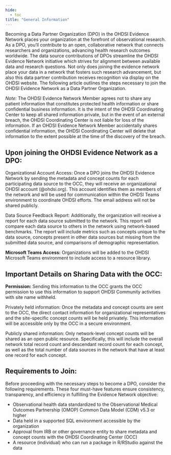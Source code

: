 ```yaml
---
hide:
  - toc
title: "General Information"
---
```


Becoming a Data Partner Organization (DPO) in the OHDSI Evidence Network places your organization at the forefront of observational research. As a DPO, you’ll contribute to an open, collaborative network that connects researchers and organizations, advancing health research outcomes worldwide. The data source contributions of DPOs streamline the OHDSI Evidence Network initiative which strives for alignment between available data and research questions. Not only does joining the evidence network place your data in a network that fosters such research advancement, but also this data partner contribution receives recognition via display on the OHDSI website. The following article outlines the steps necessary to join the OHDSI Evidence Network as a Data Partner Organization.  

 
*Note:* The OHDSI Evidence Network Member agrees not to share any patient information that constitutes protected health information or share confidential business information. It is the intent of the OHDSI Coordinating Center to keep all shared information private, but in the event of an external breach, the OHDSI Coordinating Center is not liable for loss of the information. If an OHDSI Evidence Network Member accidentally shares confidential information, the OHDSI Coordinating Center will delete that information to the extent possible at the time of the discovery of the breach. 

## Upon joining the OHDSI Evidence Network as a DPO: 

Organizational Account Access: Once a DPO joins the OHDSI Evidence Network by sending the metadata and concept counts for each participating data source to the OCC, they will receive an organizational OHDSI account (@ohdsi.org). This account identifies them as members of the network and will be used for communication within the OHDSI Teams environment to coordinate OHDSI efforts. The email address will not be shared publicly.  

Data Source Feedback Report: Additionally, the organization will receive a report for each data source submitted to the network. This report will compare each data source to others in the network using network-based benchmarks. The report will include metrics such as concepts unique to the data source, concepts present in other data sources but missing from the submitted data source, and comparisons of demographic representation.  

**Microsoft Teams Access:** Organizations will be added to the OHDSI Microsoft Teams environment to include access to a resource library. 

## Important Details on Sharing Data with the OCC: 

**Permission:** Sending this information to the OCC grants the OCC permission to use this information to support OHDSI Community activities with site name withheld. 

Privately held information: Once the metadata and concept counts are sent to the OCC, the direct contact information for organizational representatives and the site-specific concept counts will be held privately. This information will be accessible only by the OCC in a secure environment. 

Publicly shared information: Only network-level concept counts will be shared as an open public resource. Specifically, this will include the overall network total record count and descendant record count for each concept, as well as the total number of data sources in the network that have at least one record for each concept. 

## Requirements to Join: 

Before proceeding with the necessary steps to become a DPO, consider the following requirements. These four must-have features ensure consistency, transparency, and efficiency in fulfilling the Evidence Network objective: 

- Observational health data standardized to the Observational Medical Outcomes Partnership (OMOP) Common Data Model (CDM) v5.3 or higher
- Data held in a supported SQL environment accessible by the organization 
- Approval from IRB or other governance entity to share metadata and concept counts with the OHDSI Coordinating Center (OCC)  
- A resource (individual) who can run a package in R/RStudio against the data 

 